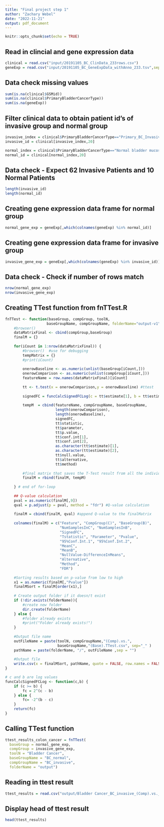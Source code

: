 ```yaml
---
title: "Final project step 1"
author: "Zachary Webel"
date: "2022-11-21"
output: pdf_document
---
```


```r
knitr::opts_chunk$set(echo = TRUE)
```



## Read in clincial and gene expression data
```r
clinical = read.csv("input/20191105_BC_ClinData_233rows.csv")
geneExp = read.csv("input/20191105_BC_GeneExpData_withAnno_233.tsv",sep='\t')
```

## Data check missing values 
```r
sum(is.na(clinical$GSMid))
sum(is.na(clinical$PrimaryBladderCancerType))
sum(is.na(geneExp))
```


## Filter clinical data to obtain patient id's of invasive group and normal group
```r
invasive_index = clinical$PrimaryBladderCancerType=="Primary_BC_Invasive"
invasive_id = clinical[invasive_index,20]

normal_index = clinical$PrimaryBladderCancerType=="Normal bladder mucosae"
normal_id = clinical[normal_index,20]
```


## Data check - Expect 62 Invasive Patients and 10 Normal Patients
```r
length(invasive_id)
length(normal_id)
```


## Creating gene expression data frame for normal group
```r
normal_gene_exp = geneExp[,which(colnames(geneExp) %in% normal_id)]
```


## Creating gene expression data frame for invasive group
```r
invasive_gene_exp = geneExp[,which(colnames(geneExp) %in% invasive_id)]
```



## Data check - Check if number of rows match
```r
nrow(normal_gene_exp)
nrow(invasive_gene_exp)
```


## Creating TTest function from fnTTest.R
```r
fnTTest <- function(baseGroup, compGroup, toolN, 
                   baseGroupName, compGroupName, folderName="output-v1") {
    #browser()
    dataMatrixFinal <- cbind(compGroup,baseGroup)
    finalM = {}
    
    for(iCount in 1:nrow(dataMatrixFinal)) {
        #browser()  #use for debugging
        tempMatrix = {}
        #print(iCount)
     
        onerowBaseline <- as.numeric(unlist(baseGroup[iCount,]))
        onerowComparison <- as.numeric(unlist(compGroup[iCount,]))
        featureName = row.names(dataMatrixFinal)[iCount]
        
        tt <- t.test(x = onerowComparison,y = onerowBaseline) #ttest
        
        signedFC = funcCalcSignedFCLog(c = tt$estimate[1], b = tt$estimate[2])
        
        tempM  = cbind(featureName, compGroupName, baseGroupName, 
                       length(onerowComparison),
                       length(onerowBaseline),
                       signedFC,
                       tt$statistic, 
                       tt$parameter, 
                       tt$p.value, 
                       tt$conf.int[1], 
                       tt$conf.int[2],
                       as.character(tt$estimate)[1],
                       as.character(tt$estimate)[2], 
                       tt$null.value, 
                       tt$alternative, 
                       tt$method)
        
        #final matrix that saves the T-Test result from all the individual runs
        finalM = rbind(finalM, tempM) 
        
    } # end of for-loop
    
    ## Q-value calculation
    pval = as.numeric(finalM[,9])
    qval = p.adjust(p = pval, method = "fdr") #Q-value calculation
    
    finalM = cbind(finalM, qval) #append Q-value to the finalMatrix
    
    colnames(finalM) = c("Feature", "CompGroup(C)", "BaseGroup(B)", 
                         "NumSamplesInC", "NumSamplesInB",
                         "SignedFC",
                         "Tstatistic", "Parameter", "Pvalue", 
                         "95%Conf.Int.1", "95%Conf.Int.2", 
                         "MeanC", 
                         "MeanB", 
                         "NullValue-DifferenceInMeans", 
                         "Alternative",
                         "Method", 
                         "FDR")
    
    #Sorting results based on p-value from low to high
    x1 = as.numeric(finalM[,"Pvalue"]) 
    finalMSort = finalM[order(x1),] 
    
    # Create output folder if it doesn/t exist
    if (!dir.exists(folderName)){
        #create new folder 
        dir.create(folderName)
    } else {
        #folder already exists
        #print("Folder already exists!")
    }
    
    #Output file name
    outFileName = paste(toolN, compGroupName,"(Comp).vs.",
                        baseGroupName,"(Base).TTest.csv", sep="_" )
    pathName = paste(folderName, "/", outFileName ,sep = "")
    
    #Output file
    write.csv(x = finalMSort, pathName, quote = FALSE, row.names = FALSE)
}

# c and b are log values
funcCalcSignedFCLog <- function(c,b) {
    if (c >= b) {
        fc = 2^(c - b)
    } else {
        fc= -2^(b - c)
    }
    return(fc)
}

```



## Calling TTest function
```r
ttest_results_colon_cancer = fnTTest(
  baseGroup = normal_gene_exp,
  compGroup = invasive_gene_exp,
  toolN = "Bladder Cancer",
  baseGroupName = "BC_normal",
  compGroupName = "BC_invasive",
  folderName = "output")
```



## Reading in ttest result
```r
ttest_results = read.csv("output/Bladder Cancer_BC_invasive_(Comp).vs._BC_normal_(Base).TTest.csv")
```

## Display head of ttest result
```r
head(ttest_results)
```

